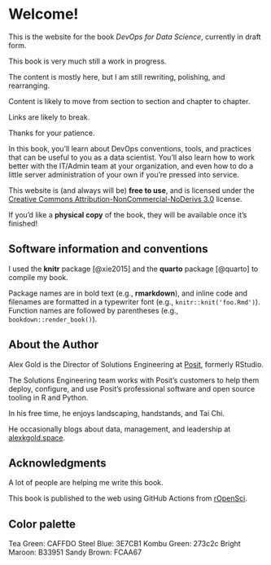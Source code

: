 # Welcome! {.unnumbered}

This is the website for the book *DevOps for Data Science*, currently in
draft form.

::: callout-warning
This book is very much still a work in progress.

The content is mostly here, but I am still rewriting, polishing, and
rearranging.

Content is likely to move from section to section and chapter to
chapter.

Links are likely to break.

Thanks for your patience.
:::

In this book, you'll learn about DevOps conventions, tools, and
practices that can be useful to you as a data scientist. You'll also
learn how to work better with the IT/Admin team at your organization,
and even how to do a little server administration of your own if you're
pressed into service.

This website is (and always will be) **free to use**, and is licensed
under the [Creative Commons Attribution-NonCommercial-NoDerivs
3.0](https://creativecommons.org/licenses/by-nc-nd/3.0/us/) license.

If you'd like a **physical copy** of the book, they will be available
once it's finished!

## Software information and conventions {.unnumbered}

I used the **knitr**\index{knitr} package [@xie2015] and the
**quarto**\index{quarto} package [@quarto] to compile my book.

Package names are in bold text (e.g., **rmarkdown**), and inline code
and filenames are formatted in a typewriter font (e.g.,
`knitr::knit('foo.Rmd')`). Function names are followed by parentheses
(e.g., `bookdown::render_book()`).

## About the Author

Alex Gold is the Director of Solutions Engineering at [Posit](posit.co),
formerly RStudio.

The Solutions Engineering team works with Posit's customers to help them
deploy, configure, and use Posit's professional software and open source
tooling in R and Python.

In his free time, he enjoys landscaping, handstands, and Tai Chi.

He occasionally blogs about data, management, and leadership at
[alexkgold.space](http://alexkgold.space).

## Acknowledgments {.unnumbered}

A lot of people are helping me write this book.

This book is published to the web using GitHub Actions from
[rOpenSci](https://github.com/orchid00/actions_sandbox).

## Color palette

Tea Green: CAFFDO Steel Blue: 3E7CB1 Kombu Green: 273c2c Bright Maroon:
B33951 Sandy Brown: FCAA67

